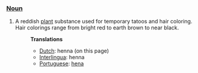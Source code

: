 ===[[Noun]]===
#A reddish [[plant]] substance used for temporary tatoos and hair coloring. Hair colorings range from bright red to earth brown to near black.
#:'''Translations'''
#:*[[Dutch]]: henna (on this page)
#:*[[Interlingua]]: henna
#:*[[Portuguese]]: [[hena]]